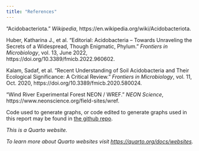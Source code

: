 ```yaml
---
title: "References"
---
```


“Acidobacteriota.” *Wikipedia*, https://en.wikipedia.org/wiki/Acidobacteriota.

Huber, Katharina J., et al. “Editorial: Acidobacteria – Towards Unraveling the Secrets of a Widespread, Though Enigmatic, Phylum.” *Frontiers in Microbiology*, vol. 13, June 2022, https://doi.org/10.3389/fmicb.2022.960602.

Kalam, Sadaf, et al. “Recent Understanding of Soil Acidobacteria and Their Ecological Significance: A Critical Review.” *Frontiers in Microbiology*, vol. 11, Oct. 2020, https://doi.org/10.3389/fmicb.2020.580024.

“Wind River Experimental Forest NEON / WREF.” *NEON Science*, https://www.neonscience.org/field-sites/wref.

Code used to generate graphs, or code edited to generate graphs used in this report may be found in [the github repo](https://github.com/maryjmcc/476quarto).

*This is a Quarto website.*

*To learn more about Quarto websites visit <https://quarto.org/docs/websites>.*
